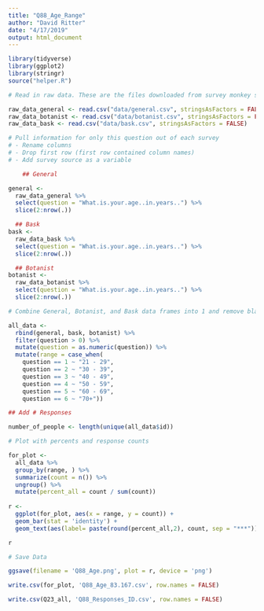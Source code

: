 ```yaml
---
title: "Q88_Age_Range"
author: "David Ritter"
date: "4/17/2019"
output: html_document
---
```


```r
library(tidyverse)
library(ggplot2)
library(stringr)
source("helper.R")
```

```r
# Read in raw data. These are the files downloaded from survey monkey saved as a .csv

raw_data_general <- read.csv("data/general.csv", stringsAsFactors = FALSE)
raw_data_botanist <- read.csv("data/botanist.csv", stringsAsFactors = FALSE)
raw_data_bask <- read.csv("data/bask.csv", stringsAsFactors = FALSE)

```

```r
# Pull information for only this question out of each survey
# - Rename columns
# - Drop first row (first row contained column names)
# - Add survey source as a variable

    ## General

general <- 
  raw_data_general %>%
  select(question = "What.is.your.age..in.years..") %>%
  slice(2:nrow(.))

  ## Bask
bask <- 
  raw_data_bask %>%
  select(question = "What.is.your.age..in.years..") %>%
  slice(2:nrow(.))

  ## Botanist
botanist <- 
  raw_data_botanist %>%
  select(question = "What.is.your.age..in.years..") %>%
  slice(2:nrow(.))

```

```r
# Combine General, Botanist, and Bask data frames into 1 and remove blank responses

all_data <- 
  rbind(general, bask, botanist) %>%
  filter(question > 0) %>%
  mutate(question = as.numeric(question)) %>%
  mutate(range = case_when(
    question == 1 ~ "21 - 29",
    question == 2 ~ "30 - 39",
    question == 3 ~ "40 - 49",
    question == 4 ~ "50 - 59",
    question == 5 ~ "60 - 69",
    question == 6 ~ "70+"))

## Add # Responses

number_of_people <- length(unique(all_data$id))

```

```r
# Plot with percents and response counts

for_plot <-
  all_data %>%
  group_by(range, ) %>%
  summarize(count = n()) %>%
  ungroup() %>%
  mutate(percent_all = count / sum(count))
  
r <- 
  ggplot(for_plot, aes(x = range, y = count)) +
  geom_bar(stat = 'identity') +
  geom_text(aes(label= paste(round(percent_all,2), count, sep = "***")))

r

```

```r
# Save Data

ggsave(filename = 'Q88_Age.png', plot = r, device = 'png')

write.csv(for_plot, 'Q88_Age_83.167.csv', row.names = FALSE)

write.csv(Q23_all, 'Q88_Responses_ID.csv', row.names = FALSE)

```
